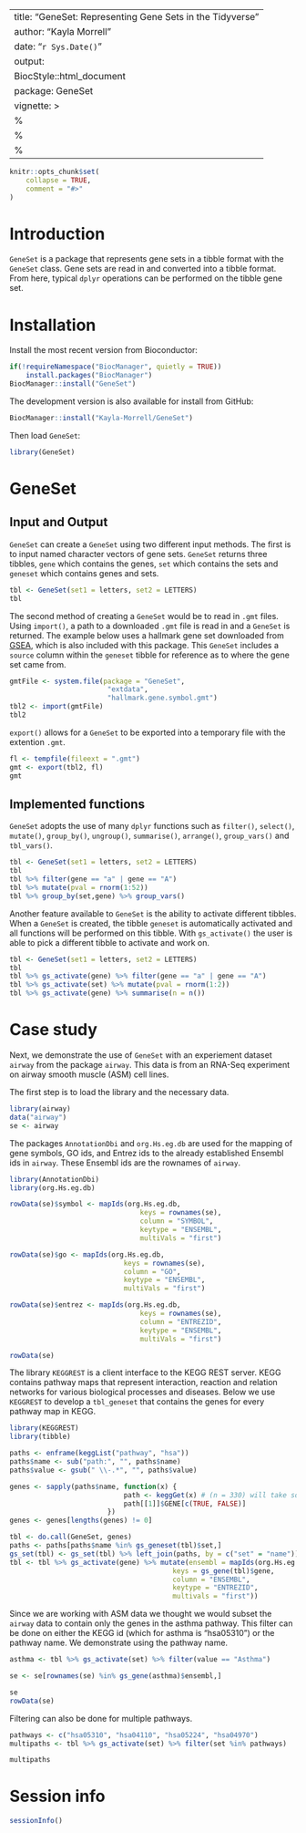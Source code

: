 
---
title: "GeneSet: Representing Gene Sets in the Tidyverse"
author: "Kayla Morrell"
date: "`r Sys.Date()`"
output:
    BiocStyle::html_document
package: GeneSet
vignette: >
    %\VignetteIndexEntry{GeneSet: Representing Gene Sets in the Tidyverse}
    %\VignetteEngine{knitr::rmarkdown}
    %\VignetteEndcoding{UTF-8}
---

```r
knitr::opts_chunk$set(
    collapse = TRUE,
    comment = "#>"
)
```

# Introduction
`GeneSet` is a package that represents gene sets in a tibble format with the `GeneSet` class. Gene sets are read in and converted into a tibble format. From here, typical `dplyr` operations can be performed on the tibble gene set.

# Installation
Install the most recent version from Bioconductor:

```r
if(!requireNamespace("BiocManager", quietly = TRUE))
    install.packages("BiocManager")
BiocManager::install("GeneSet")
```

The development version is also available for install from GitHub:

```r
BiocManager::install("Kayla-Morrell/GeneSet")
```

Then load `GeneSet`:

```r
library(GeneSet)
```
# GeneSet

## Input and Output

`GeneSet` can create a `GeneSet` using two different input methods. The first is to input named character vectors of gene sets. `GeneSet` returns three tibbles, `gene` which contains the genes, `set` which contains the sets and `geneset` which contains genes and sets. 

```r
tbl <- GeneSet(set1 = letters, set2 = LETTERS)
tbl
```

The second method of creating a `GeneSet` would be to read in `.gmt` files. Using `import()`, a path to a downloaded `.gmt` file is read in and a `GeneSet` is returned. The example below uses a hallmark gene set downloaded from [GSEA][], which is also included with this package. This `GeneSet` includes a `source` column within the `geneset` tibble for reference as to where the gene set came from.

[GSEA]: http://software.broadinstitute.org/gsea/index.jsp

```r
gmtFile <- system.file(package = "GeneSet",
                        "extdata",
                        "hallmark.gene.symbol.gmt")
tbl2 <- import(gmtFile)
tbl2
```

`export()` allows for a `GeneSet` to be exported into a temporary file with the extention `.gmt`.

```r
fl <- tempfile(fileext = ".gmt")
gmt <- export(tbl2, fl)
gmt
```

## Implemented functions

`GeneSet` adopts the use of many `dplyr` functions such as `filter()`, `select()`, `mutate()`, `group_by()`, `ungroup()`, `summarise()`, `arrange()`, `group_vars()` and `tbl_vars()`.

```r
tbl <- GeneSet(set1 = letters, set2 = LETTERS)
tbl
tbl %>% filter(gene == "a" | gene == "A")
tbl %>% mutate(pval = rnorm(1:52))
tbl %>% group_by(set,gene) %>% group_vars()
```

Another feature available to `GeneSet` is the ability to activate different tibbles. When a `GeneSet` is created, the tibble `geneset` is automatically activated and all functions will be performed on this tibble. With `gs_activate()` the user is able to pick a different tibble to activate and work on.

```r
tbl <- GeneSet(set1 = letters, set2 = LETTERS)
tbl
tbl %>% gs_activate(gene) %>% filter(gene == "a" | gene == "A")
tbl %>% gs_activate(set) %>% mutate(pval = rnorm(1:2))
tbl %>% gs_activate(gene) %>% summarise(n = n())
```

# Case study
Next, we demonstrate the use of `GeneSet` with an experiement dataset `airway` from the package `airway`. This data is from an RNA-Seq experiment on airway smooth muscle (ASM) cell lines.

The first step is to load the library and the necessary data.

```r
library(airway)
data("airway")
se <- airway
```

The packages `AnnotationDbi` and `org.Hs.eg.db` are used for the mapping of gene symbols, GO ids, and Entrez ids to the already established Ensembl ids in `airway`. These Ensembl ids are the rownames of `airway`.

```r
library(AnnotationDbi)
library(org.Hs.eg.db)

rowData(se)$symbol <- mapIds(org.Hs.eg.db,
                                keys = rownames(se),
                                column = "SYMBOL",
                                keytype = "ENSEMBL",
                                multiVals = "first")

rowData(se)$go <- mapIds(org.Hs.eg.db,
                            keys = rownames(se),
                            column = "GO",
                            keytype = "ENSEMBL",
                            multiVals = "first")

rowData(se)$entrez <- mapIds(org.Hs.eg.db,
                                keys = rownames(se),
                                column = "ENTREZID",
                                keytype = "ENSEMBL",
                                multiVals = "first")

rowData(se)
```

The library `KEGGREST` is a client interface to the KEGG REST server. KEGG contains pathway maps that represent interaction, reaction and relation networks for various biological processes and diseases. Below we use `KEGGREST` to develop a `tbl_geneset` that contains the genes for every pathway map in KEGG.

<!-- need to work on the sapply function, currently taking almost 3 minutes to run the keggGet for all 330 pathways. -->

<!-- need to figure out how to change set back to a factor, after left_join -->


```r
library(KEGGREST)
library(tibble)

paths <- enframe(keggList("pathway", "hsa"))
paths$name <- sub("path:", "", paths$name)
paths$value <- gsub(" \\-.*", "", paths$value)

genes <- sapply(paths$name, function(x) {
                            path <- keggGet(x) # (n = 330) will take some time
                            path[[1]]$GENE[c(TRUE, FALSE)]
                        })
genes <- genes[lengths(genes) != 0]

tbl <- do.call(GeneSet, genes)
paths <- paths[paths$name %in% gs_geneset(tbl)$set,]
gs_set(tbl) <- gs_set(tbl) %>% left_join(paths, by = c("set" = "name"))
tbl <- tbl %>% gs_activate(gene) %>% mutate(ensembl = mapIds(org.Hs.eg.db,
                                        keys = gs_gene(tbl)$gene,
                                        column = "ENSEMBL",
                                        keytype = "ENTREZID",
                                        multivals = "first"))
```
Since we are working with ASM data we thought we would subset the `airway` data to contain only the genes in the asthma pathway. This filter can be done on either the KEGG id (which for asthma is "hsa05310") or the pathway name. We demonstrate using the pathway name.

```r
asthma <- tbl %>% gs_activate(set) %>% filter(value == "Asthma")

se <- se[rownames(se) %in% gs_gene(asthma)$ensembl,]

se
rowData(se)
```

Filtering can also be done for multiple pathways. 

```r
pathways <- c("hsa05310", "hsa04110", "hsa05224", "hsa04970")
multipaths <- tbl %>% gs_activate(set) %>% filter(set %in% pathways)

multipaths
```

# Session info

```r
sessionInfo()
```